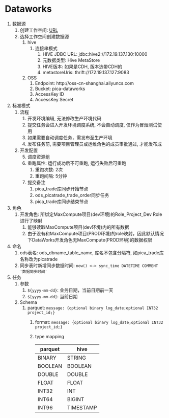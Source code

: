 # Dataworks

1. 数据源
    1. 创建工作空间: [URL](https://di2-cn-shanghai.data.aliyun.com/)
    2. 选择工作空间创建数据源
	    1. hive
	    	1. 连接串模式
	    		1. HIVE JDBC URL: jdbc:hive2://172.19.137.130:10000
	    		2. 元数据类型: Hive MetaStore
	    		3. HIVE版本: 如果是CDH, 版本选带CDH的
	    		4. metastoreUris: thrift://172.19.137.127:9083
	    2. OSS
	    	1. Endpoint: http://oss-cn-shanghai.aliyuncs.com
	    	2. Bucket: pica-dataworks
	    	3. AccessKey ID
	    	4. AccessKey Secret
2. 标准模式
    1. 流程
        1. 开发环境编辑, 无法修改生产环境代码
        2. 提交任务会进入开发环境调度系统, 不会自动调度, 仅作为冒烟测试使用
        3. 如果需要自动调度任务，需发布至生产环境
        4. 发布任务前, 需要项目管理员或运维角色的成员审批通过, 才能发布成
    2. 开发配置
        5. 调度资源组
        6. 重跑属性: 运行成功后不可重跑, 运行失败后可重跑
            1. 重跑次数: 2次
            2. 重跑间隔: 5分钟
        7. 提交备注
            1. pica_trade库同步开始节点
            2. ods_picatrade_trade_order同步任务
            3. pica_trade库同步结束节点
3. 角色
    1. 开发角色: 所绑定MaxCompute项目(dev环境)的Role_Project_Dev Role进行了映射
        1. 能够读取MaxCompute项目(dev环境)内的所有数据
        2. 由于没有和MaxCompute项目(PROD环境)的role映射，因此默认情况下DataWorks开发角色无MaxCompute(PROD环境)的数据权限
4. 命名
    1. ods表名: ods_dbname_table_name, 库名不包含分隔符, 如pica_trade库名称改为picatrade 
    2. 同步表时新增同步数据时间: `now() <-> sync_time DATETIME COMMENT '数据同步时间'`
5. 任务
    1. 参数
        1. `${yyyy-mm-dd}`: 业务日期，当前日期前一天
        2. `$[yyyy-mm-dd]`: 当前日期
    2. Schema
        1. parquet: `message: {optional binary log_date;optional INT32 project_id;}`
            1. format: `message: {optional binary log_date;optional INT32 project_id;}`
            2. type mapping

                | parquet | hive      |
                | ------- | --------- |
                | BINARY  | STRING    |
                | BOOLEAN | BOOLEAN   |
                | DOUBLE  | DOUBLE    |
                | FLOAT   | FLOAT     |
                | INT32   | INT       |
                | INT64   | BIGINT    |
                | INT96   | TIMESTAMP |